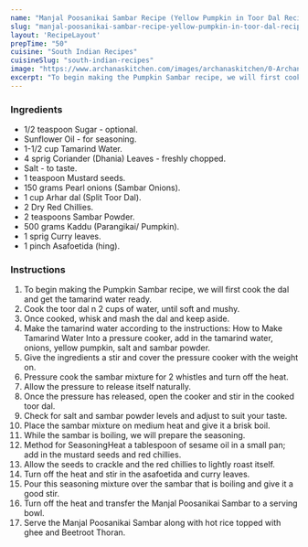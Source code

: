 ---
name: "Manjal Poosanikai Sambar Recipe (Yellow Pumpkin in Toor Dal Recipe)"
slug: "manjal-poosanikai-sambar-recipe-yellow-pumpkin-in-toor-dal-recipe"
layout: 'RecipeLayout'
prepTime: "50"
cuisine: "South Indian Recipes"
cuisineSlug: "south-indian-recipes"
image: "https://www.archanaskitchen.com/images/archanaskitchen/0-Archanas-Kitchen-Recipes/2017/4-april/Tamil_Nadu_Style_Manja_Pusnika_Sambar_Yellow_Pumpkin_toor_dal_Recipe-2.jpg"
excerpt: "To begin making the Pumpkin Sambar recipe, we will first cook the dal and get the tamarind water ready"
---

### Ingredients

- 1/2 teaspoon Sugar - optional.
- Sunflower Oil - for seasoning.
- 1-1/2 cup Tamarind Water.
- 4 sprig Coriander (Dhania) Leaves - freshly chopped.
- Salt - to taste.
- 1 teaspoon Mustard seeds.
- 150 grams Pearl onions (Sambar Onions).
- 1 cup Arhar dal (Split Toor Dal).
- 2 Dry Red Chillies.
- 2 teaspoons Sambar Powder.
- 500 grams Kaddu (Parangikai/ Pumpkin).
- 1 sprig Curry leaves.
- 1 pinch Asafoetida (hing).

### Instructions

1. To begin making the Pumpkin Sambar recipe, we will first cook the dal and get the tamarind water ready.
1. Cook the toor dal n 2 cups of water, until soft and mushy.
1. Once cooked, whisk and mash the dal and keep aside.
1. Make the tamarind water according to the instructions: How to Make Tamarind Water Into a pressure cooker, add in the tamarind water, onions, yellow pumpkin, salt and sambar powder.
1. Give the ingredients a stir and cover the pressure cooker with the weight on.
1. Pressure cook the sambar mixture for 2 whistles and turn off the heat.
1. Allow the pressure to release itself naturally.
1. Once the pressure has released, open the cooker and stir in the cooked toor dal.
1. Check for salt and sambar powder levels and adjust to suit your taste.
1. Place the sambar mixture on medium heat and give it a brisk boil.
1. While the sambar is boiling, we will prepare the seasoning.
1. Method for SeasoningHeat a tablespoon of sesame oil in a small pan; add in the mustard seeds and red chillies.
1. Allow the seeds to crackle and the red chillies to lightly roast itself.
1. Turn off the heat and stir in the asafoetida and curry leaves.
1. Pour this seasoning mixture over the sambar that is boiling and give it a good stir.
1. Turn off the heat and transfer the Manjal Poosanikai Sambar to a serving bowl.
1. Serve the Manjal Poosanikai Sambar along with hot rice topped with ghee and Beetroot Thoran.
